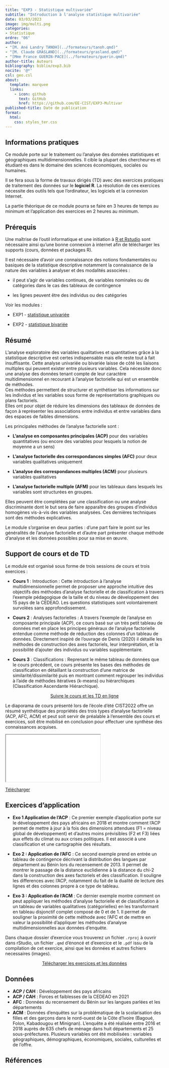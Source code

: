 ```yaml
---
title: "EXP3 - Statistique multivariée"
subtitle: "Introduction à l'analyse statistique multivariée"
date: 03/03/2023
image: img/multi.png
categories: 
- Statistique
ordre: "06" 
author: 
- "[M. Ané Landry TANOH](../formateurs/tanoh.qmd)"
- "[M. Claude GRASLAND](../formateurs/grasland.qmd)"
- "[Mme France GUERIN-PACE](../formateurs/guerin.qmd)"
author-title: Auteurs
bibliography: biblio/exp3.bib
nocite: '@*'
csl: geo.csl
about:
  template: marquee
  links:
    - icon: github
      text: GitHub
      href: https://github.com/EE-CIST/EXP3-Multivar
published-title: Date de publication 
format:
  html: 
    css: styles_ter.css
---
```


## <i class="bi bi-info-circle"></i> Informations pratiques

Ce module porte sur le traitement ou l'analyse des données statistiques et géographiques multidimensionnelles. Il cible la plupart des chercheur·es et étudiant·es dans le domaine des sciences économiques, sociales ou humaines.

Il se fera sous la forme de travaux dirigés (TD) avec des exercices pratiques de traitement des données sur le **logiciel R**. La résolution de ces exercices nécessite des outils tels que l'ordinateur, les logiciels et la connexion Internet.

La partie théorique de ce module pourra se faire en 3 heures de temps au minimum et l'application des exercices en 2 heures au minimum.

## <i class="bi bi-ui-checks-grid"></i> Prérequis

Une maîtrise de l'outil informatique et une initiation à [R et Rstudio](out1_r.qmd) sont nécessaire ainsi qu'une bonne connexion à internet afin de télécharger les supports (cours, données et packages R).

Il est nécessaire d'avoir une connaissance des notions fondamentales ou basiques de la statistique descriptive notamment la connaissance de la nature des variables à analyser et des modalités associées :

-   il peut s'agir de variables continues, de variables nominales ou de catégories dans le cas des tableaux de contingence

-   les lignes peuvent être des individus ou des catégories

Voir les modules :

-   EXP1 - [statistique univariée](exp1_uni.qmd)

-   EXP2 - [statistique bivariée](exp2_biv.qmd)

## <i class="bi bi-bookmark"></i> Résumé

L'analyse exploratoire des variables qualitatives et quantitatives grâce à la statistique descriptive est certes indispensable mais elle reste tout à fait insuffisante. Cette analyse univariée ou bivariée laisse de côté les liaisons multiples qui peuvent exister entre plusieurs variables. Cela nécessite donc une analyse des données tenant compte de leur caractère multidimensionnel en recourant à l'analyse factorielle qui est un ensemble de méthodes.\
Ces méthodes permettent de structurer et synthétiser les informations sur les individus et les variables sous forme de représentations graphiques ou plans factoriels.\
Elles ont pour objet de réduire les dimensions des tableaux de données de façon à représenter les associations entre individus et entre variables dans des espaces de faibles dimensions.

Les principales méthodes de l'analyse factorielle sont :

-   **L'analyse en composantes principales (ACP)** pour des variables quantitatives (ou encore des variables pour lesquels la notion de moyenne a un sens)

-   **L'analyse factorielle des correspondances simples (AFC)** pour deux variables qualitatives uniquement

-   **L'analyse des correspondances multiples (ACM)** pour plusieurs variables qualitatives

-   **L'analyse factorielle multiple (AFM)** pour les tableaux dans lesquels les variables sont structurées en groupes.

Elles peuvent être complétées par une classification ou une analyse discriminante dont le but sera de faire apparaître des groupes d'individus homogènes vis-à-vis des variables analysées. Ces dernières techniques sont des méthodes explicatives.

Le module s'organise en deux parties : d'une part faire le point sur les généralités de l'analyse factorielle et d'autre part présenter chaque méthode d'analyse et les données possibles pour sa mise en œuvre.

## <i class="bi bi-person-video3"></i> Support de cours et de TD

Le module est organisé sous forme de trois sessions de cours et trois exercices :

-   **Cours 1** : Introduction : Cette introduction à l'analyse multidimensionnelle permet de proposer une approche intuitive des objectifs des méthodes d'analyse factorielle et de classification à travers l'exemple pédagogique de la taille et du niveau de développement des 15 pays de la CEDEAO. Les questions statistiques sont volontairement survolées sans approfondissement.

-   **Cours 2** : Analyses factorielles : A travers l'exemple de l'analyse en composante principale (ACP), ce cours basé sur un très petit tableau de données met en place les principes généraux de l'analyse factorielle entendue comme méthode de réduction des colonnes d'un tableau de données. Directement inspiré de l'ouvrage de Denis (2020) il détaille les méthodes de construction des axes factoriels, leur interprétation, et la possibilité d'ajouter des individus ou variables supplémentaire.

-   **Cours 3** : Classifications : Reprenant le même tableau de données que le cours précédent, ce cours présente les bases des méthodes de classification en détaillant la construction d'une matrice de similarité/dissimilarité puis en montrant comment regrouper les individus à l'aide de méthodes itératives (k-means) ou hiérarchiques (Classification Ascendante Hiérarchique).

<center><a href="https://ee-cist.github.io/EXP3-Multivar/" class="btn btn-info" role="button" aria-disabled="true" target="_blank" rel="noopener noreferrer"><i class="bi bi-eye"></i> Suivre le cours et les TD en ligne </a></center>

::: {callout-info}
Le diaporama de cours présenté lors de l'école d'été CIST2022 offre un résumé synthétique des propriétés des trois types d'analyse factorielle (ACP, AFC, ACM) et peut soit servir de préalable à l'ensemble des cours et exercices, soit être mobilisé en conclusion pour effectuer une synthèse des connaissances acquises.
:::

<object class="slide" data="../modules/support/exp3_mul.pdf" type="application/pdf">

<iframe class="slide" src="../modules/support/exp3_mul.pdf">

</iframe>

::: {#url}
<i class="bi bi-cloud-arrow-down-fill"></i> [Télécharger</i>]()
:::

</object>

## <i class="bi bi-person-video3"></i> Exercices d'application

-   **Exo 1 Application de l'ACP** : Ce premier exemple d'application porte sur le développement des pays africains en 2018 et montre comment l'ACP permet de mettre à jour à la fois des dimensions attendues (F1 = niveau global de développement) et d'autres moins prévisibles (F2 et F3) liées aux effets du climat ou aux crises politiques. Il est associé à une classification et une cartographie des résultats.

-   **Exo 2 : Application de l'AFC** : Ce second exemple prend en entrée un tableau de contingence décrivant la distribution des langues par département au Bénin lors du recensement de 2013. Il permet de montrer le passage de la distance euclidienne à la distance du chi-2 dans la construction des axes factoriels et des classification. Il souligne les differences avec l'ACP, notamment du fait de la dualité de lecture des lignes et des colonnes propre à ce type de tableau.

-   **Exo 3 : Application de l'ACM** : Ce dernier exemple montre comment on peut appliquer les méthodes d'analyse factorielle et de classification à un tableau de variables qualitatives (catégorielles) en les transformant en tableau disjonctif complet composé de 0 et de 1. Il permet de souligner la proximité de cette méthode avec l'AFC et de mettre en valeur la possibilité d'appliquer les méthodes d'analyse multidimensionnelles aux données d'enquête.

Dans chaque dossier d'exercice vous trouverez un fichier `.rproj` à ouvrir dans rStudio, un fichier `.qmd` d'énoncé et d'exercice et le `.pdf` issu de la compilation de cet exercice, ainsi que les données et autres fichiers necessaires (images).

<!-- <center><a href="" class="btn btn-warning" role="button" aria-disabled="true"><i class="bi bi-eye"></i> Consulter</a></center> -->

<center><a href="https://bit.ly/3PdCIqq" class="btn btn-warning" role="button" aria-disabled="true" target="_blank" rel="noopener noreferrer"><i class="bi bi-cloud-arrow-down"></i> Télécharger les exercices et les données </a></center>

## <i class="bi bi-clipboard-data"></i> Données

-   **ACP / CAH** : Développement des pays africains
-   **ACP / CAH** : Forces et faiblesses de la CEDEAO en 2021
-   **AFC** : Données du recensement du Bénin sur les langues parlées et les départements
-   **ACM** : Données d'enquêtes sur la problématique de la scolarisation des filles et des garçons dans le nord-ouest de la Côte d'Ivoire (Bagoué, Folon, Kabadougou et Minignan). L'enquête a été réalisée entre 2016 et 2018 auprès de 635 chefs de ménage dans huit départements et 25 sous-préfectures. Plusieurs variables ont été mobilisées : variables géographiques, démographiques, économiques, sociales, culturelles et de l'offre.

## <i class="bi bi-file-earmark-text"></i> Références

::: {#refs}
:::
